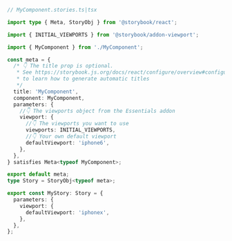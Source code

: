 ```ts
// MyComponent.stories.ts|tsx

import type { Meta, StoryObj } from '@storybook/react';

import { INITIAL_VIEWPORTS } from '@storybook/addon-viewport';

import { MyComponent } from './MyComponent';

const meta = {
  /* 👇 The title prop is optional.
   * See https://storybook.js.org/docs/react/configure/overview#configure-story-loading
   * to learn how to generate automatic titles
   */
  title: 'MyComponent',
  component: MyComponent,
  parameters: {
    //👇 The viewports object from the Essentials addon
    viewport: {
      //👇 The viewports you want to use
      viewports: INITIAL_VIEWPORTS,
      //👇 Your own default viewport
      defaultViewport: 'iphone6',
    },
  },
} satisfies Meta<typeof MyComponent>;

export default meta;
type Story = StoryObj<typeof meta>;

export const MyStory: Story = {
  parameters: {
    viewport: {
      defaultViewport: 'iphonex',
    },
  },
};
```
